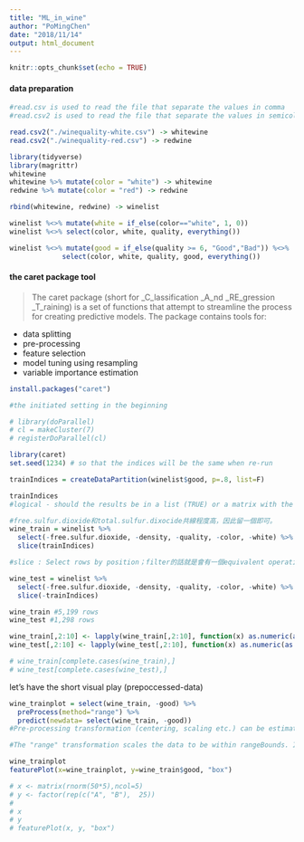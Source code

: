 ```yaml
---
title: "ML_in_wine"
author: "PoMingChen"
date: "2018/11/14"
output: html_document
---
```


```r
knitr::opts_chunk$set(echo = TRUE)
```

#### data preparation
```r
#read.csv is used to read the file that separate the values in comma
#read.csv2 is used to read the file that separate the values in semicolon

read.csv2("./winequality-white.csv") -> whitewine
read.csv2("./winequality-red.csv") -> redwine
```

```r
library(tidyverse)
library(magrittr)
whitewine
whitewine %>% mutate(color = "white") -> whitewine
redwine %>% mutate(color = "red") -> redwine

rbind(whitewine, redwine) -> winelist

winelist %<>% mutate(white = if_else(color=="white", 1, 0))
winelist %<>% select(color, white, quality, everything())
```

```r
winelist %<>% mutate(good = if_else(quality >= 6, "Good","Bad")) %<>% 
             select(color, white, quality, good, everything())
```

#### the caret package tool
> The caret package (short for _C_lassification _A_nd _RE_gression _T_raining) is a set of functions that attempt to streamline the process for creating predictive models. The package contains tools for:

- data splitting
- pre-processing
- feature selection
- model tuning using resampling
- variable importance estimation
```r
install.packages("caret")
```

```r
#the initiated setting in the beginning

# library(doParallel)
# cl = makeCluster(7)
# registerDoParallel(cl)
```

```r
library(caret)
set.seed(1234) # so that the indices will be the same when re-run

trainIndices = createDataPartition(winelist$good, p=.8, list=F)

trainIndices
#logical - should the results be in a list (TRUE) or a matrix with the number of rows equal to floor(p * length(y)) and times columns.

#free.sulfur.dioxide和total.sulfur.dixocide共線程度高，因此留一個即可。
wine_train = winelist %>% 
  select(-free.sulfur.dioxide, -density, -quality, -color, -white) %>% 
  slice(trainIndices)

#slice : Select rows by position；filter的話就是會有一個equivalent operation

wine_test = winelist %>% 
  select(-free.sulfur.dioxide, -density, -quality, -color, -white) %>% 
  slice(-trainIndices)
```

```r
wine_train #5,199 rows
wine_test #1,298 rows

wine_train[,2:10] <- lapply(wine_train[,2:10], function(x) as.numeric(as.character(x)))
wine_test[,2:10] <- lapply(wine_test[,2:10], function(x) as.numeric(as.character(x)))

# wine_train[complete.cases(wine_train),]
# wine_test[complete.cases(wine_test),]
```

let's have the short visual play (prepoccessed-data)
```r
wine_trainplot = select(wine_train, -good) %>% 
  preProcess(method="range") %>% 
  predict(newdata= select(wine_train, -good))
#Pre-processing transformation (centering, scaling etc.) can be estimated from the training data and applied to any data set with the same variables.

#The "range" transformation scales the data to be within rangeBounds. If new samples have values larger or smaller than those in the training set, values will be outside of this range.

```

```r
wine_trainplot
featurePlot(x=wine_trainplot, y=wine_train$good, "box")
```

```r
# x <- matrix(rnorm(50*5),ncol=5)
# y <- factor(rep(c("A", "B"),  25))
# 
# x
# y
# featurePlot(x, y, "box")
```

